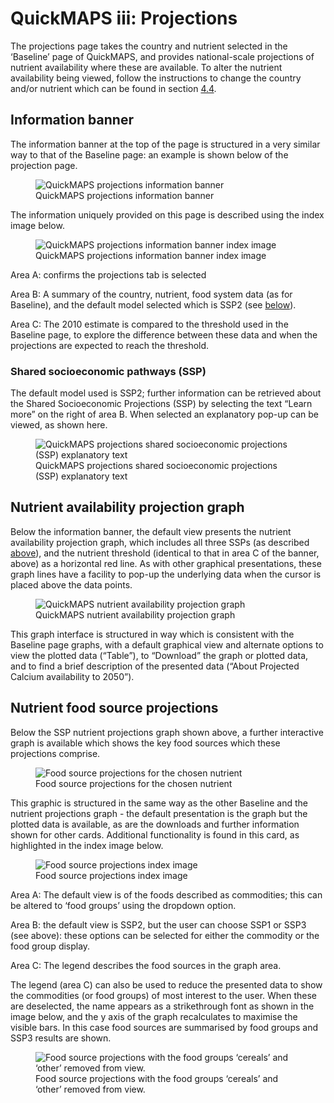 # QuickMAPS iii: Projections

The projections page takes the country and nutrient selected in the 'Baseline' page of QuickMAPS, and provides national-scale projections of nutrient availability where these are available. To alter the nutrient availability being viewed, follow the instructions to change the country and/or nutrient which can be found in section [4.4](https://help.micronutrient.support/QuickMAPS.html#changing-the-initial-selection-of-country-and-or-micronutrient).

## Information banner

The information banner at the top of the page is structured in a very similar way to that of the Baseline page: an example is shown below of the projection page.

![QuickMAPS projections information banner](images/QuickMAPS_projections_banner.png){fig-alt="QuickMAPS projections information banner"}

The information uniquely provided on this page is described using the index image below.

![QuickMAPS projections information banner index image](images/QuickMAPS_projections_banner_BW.png){fig-alt="QuickMAPS projections information banner index image"}

Area A: confirms the projections tab is selected

Area B: A summary of the country, nutrient, food system data (as for Baseline), and the default model selected which is SSP2 (see [below](https://help.micronutrient.support/QuickMAPS3_projections.html#shared-socioeconomic-pathways-ssp)).

Area C: The 2010 estimate is compared to the threshold used in the Baseline page, to explore the difference between these data and when the projections are expected to reach the threshold.

### Shared socioeconomic pathways (SSP)

The default model used is SSP2; further information can be retrieved about the Shared Socioeconomic Projections (SSP) by selecting the text "Learn more" on the right of area B. When selected an explanatory pop-up can be viewed, as shown here.

![QuickMAPS projections shared socioeconomic projections (SSP) explanatory text](images/QuickMAPS_projections_SSP_popup.png){fig-alt="QuickMAPS projections shared socioeconomic projections (SSP) explanatory text"}

## Nutrient availability projection graph

Below the information banner, the default view presents the nutrient availability projection graph, which includes all three SSPs (as described [above](https://help.micronutrient.support/QuickMAPS3_projections.html#shared-socioeconomic-pathways-ssp)), and the nutrient threshold (identical to that in area C of the banner, above) as a horizontal red line. As with other graphical presentations, these graph lines have a facility to pop-up the underlying data when the cursor is placed above the data points.

![QuickMAPS nutrient availability projection graph](images/QuickMAPS_projections_SSP_graph1.png){fig-alt="QuickMAPS nutrient availability projection graph"}

This graph interface is structured in way which is consistent with the Baseline page graphs, with a default graphical view and alternate options to view the plotted data ("Table"), to "Download" the graph or plotted data, and to find a brief description of the presented data ("About Projected Calcium availability to 2050").

## Nutrient food source projections 

Below the SSP nutrient projections graph shown above, a further interactive graph is available which shows the key food sources which these projections comprise.

![Food source projections for the chosen nutrient](images/QuickMAPS_projections_SSP_foods1.png){fig-alt="Food source projections for the chosen nutrient"}

This graphic is structured in the same way as the other Baseline and the nutrient projections graph - the default presentation is the graph but the plotted data is available, as are the downloads and further information shown for other cards. Additional functionality is found in this card, as highlighted in the index image below.

![Food source projections index image](images/QuickMAPS_projections_SSP_foods1_BW.png){fig-alt="Food source projections index image"}

Area A: The default view is of the foods described as commodities; this can be altered to 'food groups' using the dropdown option.

Area B: the default view is SSP2, but the user can choose SSP1 or SSP3 (see above): these options can be selected for either the commodity or the food group display.

Area C: The legend describes the food sources in the graph area.

The legend (area C) can also be used to reduce the presented data to show the commodities (or food groups) of most interest to the user. When these are deselected, the name appears as a strikethrough font as shown in the image below, and the y axis of the graph recalculates to maximise the visible bars. In this case food sources are summarised by food groups and SSP3 results are shown.

![Food source projections with the food groups 'cereals' and 'other' removed from view.](images/QuickMAPS_projections_SSP_foods2.png){fig-alt="Food source projections with the food groups 'cereals' and 'other' removed from view."}
